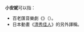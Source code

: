 '''小安妮'''可以指：

* 百老匯音樂劇《{{link-en|小安妮 (音樂劇)|Annie (musical)|小安妮}}》（{{lang-en|''Annie''}}）。
* 日本動畫《[[清秀佳人_(動畫)|清秀佳人]]》的另外譯稱。

{{消歧義|XAN|Cat=三字消歧義}}